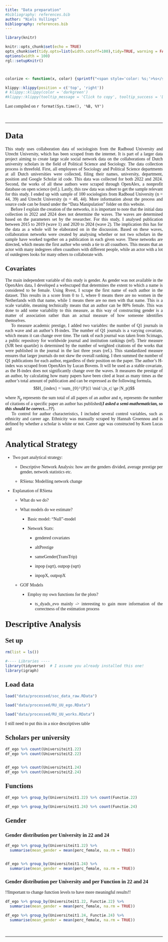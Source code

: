 ```yaml
---
title: "Data preparation"
#bibliography: references.bib
author: "Niels Vullings"
bibliography: references.bib
---
```


```{=html}
<style>
body {
  text-align: justify;
  font-family: Times;
}

h1, .h1, h2, .h2, h3, .h3 {
  margin-top: 24px;
  font-family: Times;
}
</style>
```
```r
library(knitr)

knitr::opts_chunk$set(echo = TRUE)
opts_chunk$set(tidy.opts=list(width.cutoff=100),tidy=TRUE, warning = FALSE, message = FALSE,comment = "#>", cache=TRUE, class.source=c("test"), class.output=c("test2"))
options(width = 100)
rgl::setupKnitr()



colorize <- function(x, color) {sprintf("<span style='color: %s;'>%s</span>", color, x) }

```

```r
klippy::klippy(position = c('top', 'right'))
# klippy::klippy(color = 'darkgreen')
#klippy::klippy(tooltip_message = 'Click to copy', tooltip_success = 'Done')
```

Last compiled on `r format(Sys.time(), '%B, %Y')`

<br>

------------------------------------------------------------------------

# Data

This study uses collaboration data of sociologists from the Radboud University and Utrecht University, which has been scraped from the internet. It is part of a larger data project aiming to create large scale social network data on the collaborations of Dutch university scholars in the field of Political Science and Sociology. The data collection process is threefold. First, all employees of Sociology and Political Science departments at all Dutch universities were collected, filing their names, university, department, position and Google Scholar id code. This data was collected for both 2022 and 2024. Second, the works of all these authors were scraped through OpenAlex, a nonprofit database on open science (ref.). Lastly, this raw data was subset to get the sample relevant for this study. I ended up with sample of 100 sociologists from Radboud University (n = 44, 39) and Utrecht University (n = 48, 44). More information about the process and source code can be found under the "Data Manipulation" folder on this website.\
  Before I explain the creation of the networks, it is important to note that the initial data collection in 2022 and 2024 does not determine the waves. The waves are determined based on the parameters set by the researcher. For this study, I analysed publication between 2015 to 2019 (wave 1) and 2020 to 2024 (wave 2). The implication this has for the data as a whole will be elaborated on in the discussion. Based on these waves, collaboration networks were created by analysing whether or not two scholars in the sample have worked together on a publication in each given wave. These networks are directed, which means the first author who sends a tie to all coauthors. This means that an actor with many indegrees often coauthors with different people, while an actor with a lot of outdegrees looks for many others to collaborate with.

## Covariates

The main independent variable of this study is gender. As gender was not available in the OpenAlex data, I developed a webscraped that determines the extent to which a name is considered to be female. Using Rvest, I scrape the first name of each author in the dataset. This results in a score from 0 to 1, where 0 means there are no women in the Netherlands with that name, while 1 means there are no men with that name. This is a scale variable, meaning technically means that an author can be 80% female. This was done to add some variability to this measure, as this way of constructing gender is a matter of association rather than an actual measure of how someone identifies themselves.\
  To measure academic prestige, I added two variables: the number of Q1 journals in each wave and an author's H-index. The number of Q1 journals is a varying covariate, which means it can change over time. The rank of each journal was taken from Scimago, a public repository for worldwide journal and institution rankings (ref). Their measure (SJR best quartile) is determined by the number of weighted citations of the works that were published in the journal in the last three years (ref.). This standardized measure ensures that larger journals do not skew the overall ranking. I then summed the number of Q1 publications for each author, regardless of their position on the paper. The author's H-index was scraped from OpenAlex by Lucan Bovens. It will be used as a stable covariate, as the H-index does not significantly change over the waves. It measures the prestige of an author, by calculating how many papers have been cited at least as many times as the author's total amount of publication and can be expressed as the following formula, $$H_{index} = \sum_{0}^{P}(1 \mid \;|n_c| \ge |N_p|)$$

where $N_p$ represents the sum total of all papers of an author and $n_c$ represents the number of citations of a specific paper an author has published(***I asked a semi-mathematician, so this should be correct...??***).\
  To control for author characteristics, I included several control variables, such as ethnicity and career age. Ethnicity was manually scraped by Hannah Groennou and is defined by whether a scholar is white or not. Career age was constructed by Koen Lucas and

# Analytical Strategy

-   Two part analytical strategy:

    -   Descriptive Network Analysis: how are the genders divided, average prestige per gender, network statistics etc.

    -   RSiena: Modelling network change

-   Explanation of RSiena

    -   What do we do?

    -   What models do we estimate?

        -   Basic model: "Null"-model

        -   Network Stats:

            -   gendered covariates

            -   altPrestige

            -   sameGender(TransTrip)

            -   inpop (sqrt), outpop (sqrt)

            -   inpopX, outpopX

    -   GOF Models

        -   Employ my own functions for the plots?

            -   ts_dyads_evo mainly -\> interesting to gain more information of the correctness of the estimation process

# Descriptive Analysis

## Set up

```r
rm(list = ls())

#---- Libraries ----
library(tidyverse)  # I assume you already installed this one!
library(igraph)


```

## Load data

```r
load("data/processed/soc_data_raw.RData")

load("data/processed/RU_UU_ego.RData")

load("data/processed/RU_UU_works.RData")

```

I still need to put this in a nice descriptives table

## Scholars per university

```r

df_ego %>% count(Universiteit1.22)
df_ego %>% count(Universiteit2.22)


df_ego %>% count(Universiteit1.24)
df_ego %>% count(Universiteit2.24)

```

## Functions

```r
df_ego %>% group_by(Universiteit1.22) %>% count(Functie.22)

df_ego %>% group_by(Universiteit1.24) %>% count(Functie.24)
```

## Gender

### Gender distribution per University in 22 and 24

```r

df_ego %>% group_by(Universiteit1.22) %>% 
  summarise(mean_gender = mean(perc_female, na.rm = TRUE))


df_ego %>% group_by(Universiteit1.24) %>% 
  summarise(mean_gender = mean(perc_female, na.rm = TRUE))

```

### Gender distribution per University and per Function in 22 and 24

!!Important to change function levels to have more meaningful results!!

```r
df_ego %>% group_by(Universiteit1.22, Functie.22) %>% 
  summarise(mean_gender = mean(perc_female, na.rm = TRUE))

df_ego %>% group_by(Universiteit1.24, Functie.24) %>% 
  summarise(mean_gender = mean(perc_female, na.rm = TRUE))
```

<br>

------------------------------------------------------------------------
